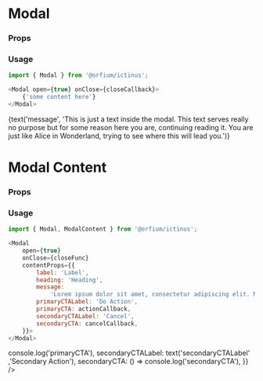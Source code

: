 
<Meta title="Design System/Modal" component={Modal} />

# Modal

### Props

<Props of={Modal} />

### Usage

```js
import { Modal } from '@orfium/ictinus';

<Modal open={true} onClose={closeCallback}>
    {'some content here'}
</Modal>
```


<Preview>
  <Story name="Modal" parameters={{ decorators: [withKnobs] }}>
    <Stack>
      <PresentComponent name="" width={768}>
        <ModalShowcase>
            <div style={{padding: "16px"}}>
            {text('message', 'This is just a text inside the modal. This text serves really no purpose but for some reason here you are, continuing reading it. You are just like Alice in Wonderland, trying to see where this will lead you.')}
            </div>
        </ModalShowcase>
      </PresentComponent>
    </Stack>
  </Story>
</Preview>




# Modal Content

### Props

<Props of={ModalContent} />

### Usage

```js
import { Modal, ModalContent } from '@orfium/ictinus';

<Modal
    open={true}
    onClose={closeFunc}
    contentProps={{
        label: 'Label',
        heading: 'Heading',
        message:
            'Lorem ipsum dolor sit amet, consectetur adipiscing elit. Maecenas tristique eros at fringilla fringilla. Donec volutpat lobortis euismod',
        primaryCTALabel: 'Do Action',
        primaryCTA: actionCallback,
        secondaryCTALabel: 'Cancel',
        secondaryCTA: cancelCallback,
    }}>
</Modal>
```

<Preview>
  <Story name="Modal Content" parameters={{ decorators: [withKnobs] }}>
    <Stack>
      <PresentComponent name="" width={768}>
        <ModalShowcase contentProps={{
            label: text('label', 'Label'),
            heading: text('heading', 'Heading'),
            message:
            text('message','Lorem ipsum dolor sit amet, consectetur adipiscing elit. Maecenas tristique eros at fringilla fringilla. Donec volutpat lobortis euismod'),
            primaryCTALabel: text('primaryCTALabel' ,'Do Action'),
            primaryCTA: () => console.log('primaryCTA'),
            secondaryCTALabel: text('secondaryCTALabel' ,'Secondary Action'),
            secondaryCTA: () => console.log('secondaryCTA'),
       }} />
      </PresentComponent>
    </Stack>
  </Story>
</Preview>
